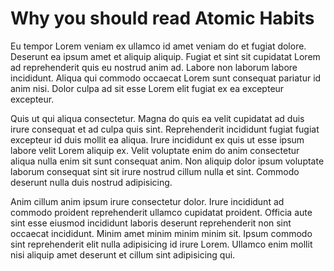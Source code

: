 # Why you should read Atomic Habits

Eu tempor Lorem veniam ex ullamco id amet veniam do et fugiat dolore. Deserunt ea ipsum amet et aliquip aliquip. Fugiat et sint sit cupidatat Lorem ad reprehenderit quis eu nostrud anim ad. Labore non laborum labore incididunt. Aliqua qui commodo occaecat Lorem sunt consequat pariatur id anim nisi. Dolor culpa ad sit esse Lorem elit fugiat ex ea excepteur excepteur.

Quis ut qui aliqua consectetur. Magna do quis ea velit cupidatat ad duis irure consequat et ad culpa quis sint. Reprehenderit incididunt fugiat fugiat excepteur id duis mollit ea aliqua. Irure incididunt ex quis ut esse ipsum labore velit Lorem aliquip ex. Velit voluptate enim do anim consectetur aliqua nulla enim sit sunt consequat anim. Non aliquip dolor ipsum voluptate laborum consequat sint sit irure nostrud cillum nulla et sint. Commodo deserunt nulla duis nostrud adipisicing.

Anim cillum anim ipsum irure consectetur dolor. Irure incididunt ad commodo proident reprehenderit ullamco cupidatat proident. Officia aute sint esse eiusmod incididunt laboris deserunt reprehenderit non sint occaecat incididunt. Minim amet minim minim minim sit. Ipsum commodo sint reprehenderit elit nulla adipisicing id irure Lorem. Ullamco enim mollit nisi aliquip amet deserunt et cillum sint adipisicing qui.
